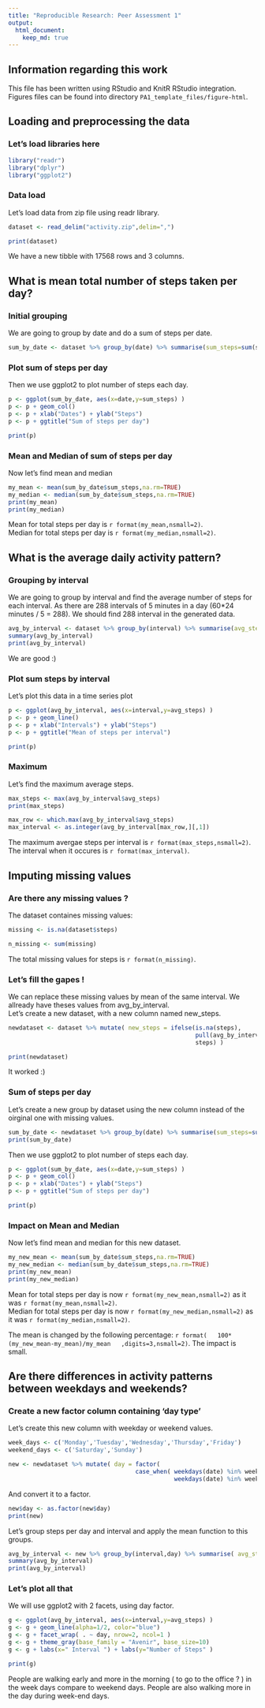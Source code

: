 ```yaml
---
title: "Reproducible Research: Peer Assessment 1"
output: 
  html_document:
    keep_md: true
---
```


## Information regarding this work

This file has been written using RStudio and KnitR RStudio integration.  
Figures files can be found into directory <code>PA1_template_files/figure-html</code>.


## Loading and preprocessing the data
### Let's load libraries here

```r
library("readr")
library("dplyr")
library("ggplot2")

```

### Data load

Let's load data from zip file using readr library.
```r
dataset <- read_delim("activity.zip",delim=",")

print(dataset)
```
We have a new tibble with 17568 rows and 3 columns.


## What is mean total number of steps taken per day?

### Initial grouping
We are going to group by date and do a sum of steps per date.

```r

sum_by_date <- dataset %>% group_by(date) %>% summarise(sum_steps=sum(steps, na.rm=TRUE))

```

### Plot sum of steps per day
Then we use ggplot2 to plot number of steps each day.
```r

p <- ggplot(sum_by_date, aes(x=date,y=sum_steps) ) 
p <- p + geom_col()
p <- p + xlab("Dates") + ylab("Steps") 
p <- p + ggtitle("Sum of steps per day") 

print(p)
```

### Mean and Median of sum of steps per day
Now let's find mean and median
```r
my_mean <- mean(sum_by_date$sum_steps,na.rm=TRUE)
my_median <- median(sum_by_date$sum_steps,na.rm=TRUE)
print(my_mean)
print(my_median)

```

Mean for total steps per day is `r format(my_mean,nsmall=2)`.  
Median for total steps per day is `r format(my_median,nsmall=2)`.  



## What is the average daily activity pattern?

### Grouping by interval
We are going to group by interval and find the average number of steps for each interval.
As there are 288 intervals of 5 minutes in a day (60*24 minutes / 5 = 288).
We should find 288 interval in the generated data.

```r

avg_by_interval <- dataset %>% group_by(interval) %>% summarise(avg_steps=mean(steps, na.rm=TRUE))
summary(avg_by_interval)
print(avg_by_interval)

```

We are good :)

### Plot sum steps by interval
Let's plot this data in a time series plot

```r

p <- ggplot(avg_by_interval, aes(x=interval,y=avg_steps) ) 
p <- p + geom_line()
p <- p + xlab("Intervals") + ylab("Steps") 
p <- p + ggtitle("Mean of steps per interval") 

print(p)

```


### Maximum
Let's find the maximum average steps.

```r

max_steps <- max(avg_by_interval$avg_steps)
print(max_steps)

max_row <- which.max(avg_by_interval$avg_steps)
max_interval <- as.integer(avg_by_interval[max_row,][,1])


```

The maximum avergae steps per interval is  `r format(max_steps,nsmall=2)`.  
The interval when it occures is `r format(max_interval)`. 


## Imputing missing values

### Are there any missing values ? 
The dataset containes missing values:  

```r
missing <- is.na(dataset$steps)

n_missing <- sum(missing)

```

The total missing values for steps is `r format(n_missing)`.

### Let's fill the gapes !

We can replace these missing values by mean of the same interval. We allready have theses values from avg_by_interval.   
Let's create a new dataset, with a new column named new_steps.  

```r

newdataset <- dataset %>% mutate( new_steps = ifelse(is.na(steps),
                                                     pull(avg_by_interval[interval,2]),
                                                     steps) )

print(newdataset)

```
It worked :)

### Sum of steps per day 

Let's create a new group by dataset using the new column instead of the oirginal one with missing values.
```r

sum_by_date <- newdataset %>% group_by(date) %>% summarise(sum_steps=sum(new_steps, na.rm=TRUE))
print(sum_by_date)

```


Then we use ggplot2 to plot number of steps each day.
```r

p <- ggplot(sum_by_date, aes(x=date,y=sum_steps) ) 
p <- p + geom_col()
p <- p + xlab("Dates") + ylab("Steps") 
p <- p + ggtitle("Sum of steps per day") 

print(p)
```


### Impact on Mean and Median 
Now let's find mean and median for this new dataset.
```r
my_new_mean <- mean(sum_by_date$sum_steps,na.rm=TRUE)
my_new_median <- median(sum_by_date$sum_steps,na.rm=TRUE)
print(my_new_mean)
print(my_new_median)

```

Mean for total steps per day is now `r format(my_new_mean,nsmall=2)` as it was `r format(my_mean,nsmall=2)`.  
Median for total steps per day is now `r format(my_new_median,nsmall=2)` as it was `r format(my_median,nsmall=2)`.  


The mean is changed by the following percentage: `r format(   100*(my_new_mean-my_mean)/my_mean   ,digits=3,nsmall=2)`.
The impact is small.










## Are there differences in activity patterns between weekdays and weekends?

### Create a new factor column containing 'day type'
Let's create this new column with weekday or weekend values.

```r
week_days <- c('Monday','Tuesday','Wednesday','Thursday','Friday')
weekend_days <- c('Saturday','Sunday')

new <- newdataset %>% mutate( day = factor( 
                                    case_when( weekdays(date) %in% week_days ~ "Weekday",  
                                               weekdays(date) %in% weekend_days ~ "Weekend") ) ) 

```

And convert it to a factor.

```r
new$day <- as.factor(new$day)
print(new)

```

Let's group steps per day and interval and apply the mean function to this groups.

```r
avg_by_interval <- new %>% group_by(interval,day) %>% summarise( avg_steps = mean( new_steps, na.rm=TRUE ) )
summary(avg_by_interval)
print(avg_by_interval)

```


### Let's plot all that

We will use ggplot2 with 2 facets, using day factor.

```r
g <- ggplot(avg_by_interval, aes(x=interval,y=avg_steps) ) 
g <- g + geom_line(alpha=1/2, color="blue") 
g <- g + facet_wrap( . ~ day, nrow=2, ncol=1 ) 
g <- g + theme_gray(base_family = "Avenir", base_size=10)
g <- g + labs(x=" Interval ") + labs(y="Number of Steps" ) 

print(g)
```


People are walking early and more in the morning ( to go to the office ? ) in the week days compare to weekend days.  People are also walking more in the day during week-end days.
